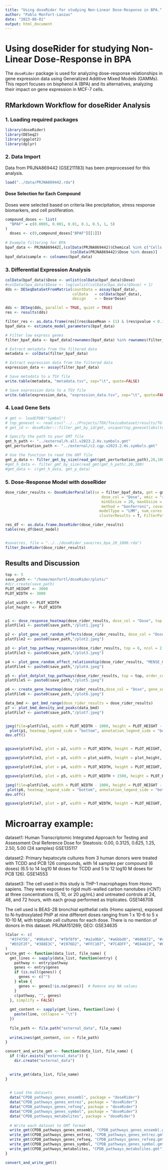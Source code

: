 ```yaml
---
title: "Using doseRider for studying Non-Linear Dose-Response in BPA."
author: "Pablo Monfort-Lanzas"
date: "2023-08-01"
output: html_document
---
```


# Using doseRider for studying Non-Linear Dose-Response in BPA

The `doseRider` package is used for analyzing dose-response relationships in gene expression data using Generalized Additive Mixed Models (GAMMs). This report focuses on bisphenol A (BPA) and its alternatives, analyzing their impact on gene expression in MCF-7 cells.

## RMarkdown Workflow for doseRider Analysis

### 1. Loading required packages

```r
library(doseRider)
library(DESeq2)
library(ggplot2)
library(dplyr)
```

### 2. Data Import

Data from PRJNA869442 (GSE211183) has been preprocessed for this analysis.

```r
load("../data/PRJNA869442.rda")
```

#### Dose Selection for Each Compound

Doses were selected based on criteria like precipitation, stress response biomarkers, and cell proliferation.

```r
compound_doses <- list(
  "BPAF" = c(0.0005, 0.001, 0.01, 0.1, 0.5, 1, 5)
)
  doses <- c(0,compound_doses["BPAF"][[1]])
  
# Example filtering for BPA
bpaf_data <- PRJNA869442[,(colData(PRJNA869442)$Chemical %in% c("Cells, no treatment","BPAF")) &
                             (colData(PRJNA869442)$Dose %in% doses)]
bpaf_data$sample <- colnames(bpaf_data)
```

### 3. Differential Expression Analysis

```r
colData(bpaf_data)$Dose <- unlist(colData(bpaf_data)$Dose)
#colData(bpa_data)$Dose <- log(unlist(colData(bpa_data)$Dose) + 1)
dds <- DESeqDataSetFromMatrix(countData = assay(bpaf_data),
                              colData   = colData(bpaf_data),
                              design    = ~ Dose*Dose)

dds <- DESeq(dds, parallel = TRUE, quiet = TRUE)
res <- results(dds)

filter_res <- as.data.frame(res[(res$baseMean > 11) & (res$pvalue < 0.1),])
bpaf_data <- estimate_model_parameters(bpaf_data)

# Filter low express genes
filter_bpaf_data <- bpaf_data[rownames(bpaf_data) %in% rownames(filter_res),]

# Extract metadata from the filtered data
metadata <- colData(filter_bpaf_data)

# Extract expression data from the filtered data
expression_data <- assay(filter_bpaf_data)

# Save metadata to a TSV file
write.table(metadata, "metadata.tsv", sep="\t", quote=FALSE)

# Save expression data to a TSV file
write.table(expression_data, "expression_data.tsv", sep="\t", quote=FALSE)

```

### 4. Load Gene Sets

```r
# gmt <- loadCPDB("Symbol")
# top_geneset <- read.csv("../../Projects/TOX/ToxicoDataset/results/TG-GATES/WeightedScoreCPDBTGGATES.tsv", sep = ",")
# gmt_id <- doseRider:::filter_gmt_by_id(gmt, unique(top_geneset[abs(top_geneset$WeightedScore) > 1,]$X))

# Specify the path to your GMT file
gmt_h_path <- "../external/h.all.v2023.2.Hs.symbols.gmt" 
gmt_perturbation_path <- "../external/c2.cgp.v2023.2.Hs.symbols.gmt"

# Use the function to read the GMT file
gmt_p_data <- filter_gmt_by_size(read_gmt(gmt_perturbation_path),20,100)
#gmt_h_data <- filter_gmt_by_size(read_gmt(gmt_h_path),20,100)
#gmt_data <- c(gmt_h_data, gmt_p_data)
```

### 5. Dose-Response Model with doseRider

```r
dose_rider_results <- DoseRiderParallel(se = filter_bpaf_data, gmt = gmt_p_data, 
                                           dose_col = "Dose", omic = "rnaseq", 
                                           minGSsize = 20, maxGSsize = 100, 
                                           method = "bonferroni", covariates = c(),
                                          modelType = "LMM", num_cores = 10,
                                          clusterResults = T, FilterPathway = T)

res_df <- as.data.frame.DoseRider(dose_rider_results)
table(res_df$best_model)


#save(res, file = "../../doseRider_save/res_bpa_20_1000.rda")
filter_DoseRider(dose_rider_results)
```

## Results and Discussion

```r
top <- 5
save_path <- "/home/monfortl/doseRider/plots/"
#dir.create(save_path)
PLOT_HEIGHT <- 3000
PLOT_WIDTH <- 3000

plot_width <- PLOT_WIDTH
plot_height <- PLOT_WIDTH


p1 <- dose_response_heatmap(dose_rider_results, dose_col = "Dose", top = top, order_column = "best_model_pvalue", decreasing = F )
plotFile1 <- paste0(save_path,"/plot1.jpeg")

p2 <- plot_gene_set_random_effects(dose_rider_results, dose_col = "Dose",order_column = "best_model_pvalue", top = top)
plotFile2 <- paste0(save_path,"/plot2.jpeg")

p3 <- plot_top_pathway_responses(dose_rider_results, top = 6, ncol = 2, order_column = "best_model_pvalue", text_size = 5)
plotFile3 <- paste0(save_path,"/plot3.jpeg")

p4 <- plot_gene_random_effect_relationship(dose_rider_results, "MENSE_HYPOXIA_UP")
plotFile4 <- paste0(save_path,"/plot4.jpeg")

p5 <- plot_dotplot_top_pathways(dose_rider_results, top = top, order_column = "Genes", decreasing = T)
plotFile5 <- paste0(save_path,"/plot5.jpeg")

p6 <- create_gene_heatmap(dose_rider_results,dose_col = "Dose", gene_set_name = "MENSE_HYPOXIA_UP")
plotFile6 <- paste0(save_path,"/plot6.jpeg")

data_bmd <- get_bmd_range(dose_rider_results = dose_rider_results)
p7 <- plot_bmd_density_and_peaks(data_bmd)
plotFile7 <- paste0(save_path,"/plot7.jpeg")


jpeg(file=plotFile1, width = PLOT_WIDTH - 1000, height = PLOT_HEIGHT - 1000, units = "px")
  plot(p1, heatmap_legend_side = "bottom", annotation_legend_side = "bottom",padding = unit(c(1, 1, 1, 1), "cm"))
dev.off()


ggsave(plotFile2, plot = p2, width = PLOT_WIDTH, height = PLOT_HEIGHT, units = "px", dpi = 600)

ggsave(plotFile3, plot = p3, width = plot_width, height = plot_height, units = "px", dpi = 600)

ggsave(plotFile4, plot = p4, width = PLOT_WIDTH, height = PLOT_HEIGHT, units = "px", dpi = 600)

ggsave(plotFile5, plot = p5, width = PLOT_WIDTH + 1500, height = PLOT_HEIGHT + 1500, units = "px", dpi = 600)

jpeg(file=plotFile6, width = PLOT_WIDTH - 1000, height = PLOT_HEIGHT - 1000, units = "px")
 plot(p6, heatmap_legend_side = "bottom", annotation_legend_side = "bottom",padding = unit(c(1, 1, 1, 1), "cm"))
dev.off()

ggsave(plotFile7, plot = p7, width = PLOT_WIDTH, height = PLOT_HEIGHT, units = "px", dpi = 600)

```

# Microarray example:

dataset1: Human Transcriptomic Integrated Approach for Testing and Assessment Oral Reference Dose for Steatosis: 0.00, 0.3125, 0.625, 1.25, 2.50, 5.00 (24 samples) GSE135117

dataset2: Primary hepatocyte cultures from 3 human donors were treated with TCDD and PCB 126 compounds, with 14 samples per compound (6 doses) (6.5 to 14 log10 M doses for TCDD and 5 to 12 log10 M doses for PCB 126). GSE14553

dataset3: The cell used in this study is THP-1 macrophages from Homo sapiens. They were exposed to rigid multi-walled carbon nanotubes (rCNT) at three concentrations (5, 10, or 20 µg/mL) and untreated controls at 24, 48, and 72 hours, with each group performed as triplicates. GSE146708


The cell used is BEAS-2B bronchial epithelial cells (Homo sapiens), exposed to N-hydroxylated PhIP at nine different doses ranging from 1 x 10-6 to 5 x 10-10 M, with triplicate cell cultures for each dose. There is no mention of donors in this dataset. PRJNA151269; GEO: GSE34635

```r
lColor <- c(
  "#37475b", "#90a9c6", "#f0f8f9", "#a2a9bb", "#a6bbd0", "#686872", "#c98768", "#c98768",
  "#D32F2F", "#388E3C", "#1976D2", "#FFC107", "#7C4DFF", "#E64A19", "#009688", "#FBC02D"
)
write_gmt <- function(data_list, file_name) {
  gmt_lines <- sapply(data_list, function(entry) {
    pathway <- entry$pathway
    genes <- entry$genes
    if (is.null(genes)) {
      genes <- c("")
    } else {
      genes <- genes[!is.na(genes)]  # Remove any NA values
    }
    c(pathway, "", genes)
  }, simplify = FALSE)
  
  gmt_content <- sapply(gmt_lines, function(line) {
    paste(line, collapse = "\t")
  })
  
  file_path <- file.path("external_data", file_name)
  
  writeLines(gmt_content, con = file_path)
}

convert_and_write_gmt <- function(data_list, file_name) {
  if (!dir.exists("external_data")) {
    dir.create("external_data")

  
  write_gmt(data_list, file_name)
}

  
  # Load the datasets
  data("CPDB_pathways_genes_ensembl", package = "doseRider")
  data("CPDB_pathways_genes_entrez", package = "doseRider")
  data("CPDB_pathways_genes_refseq", package = "doseRider")
  data("CPDB_pathways_genes_symbol", package = "doseRider")
  data("CPDB_pathways_metabolites", package = "doseRider")
  
  # Write each dataset to GMT format
  write_gmt(CPDB_pathways_genes_ensembl, "CPDB_pathways_genes_ensembl.gmt")
  write_gmt(CPDB_pathways_genes_entrez, "CPDB_pathways_genes_entrez.gmt")
  write_gmt(CPDB_pathways_genes_refseq, "CPDB_pathways_genes_refseq.gmt")
  write_gmt(CPDB_pathways_genes_symbol, "CPDB_pathways_genes_symbol.gmt")
  write_gmt(CPDB_pathways_metabolites, "CPDB_pathways_metabolites.gmt")
}

convert_and_write_gmt()


```
